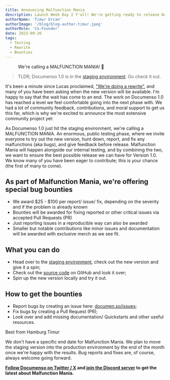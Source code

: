 ```yaml
---
title: Announcing Malfunction Mania
description: Launch Week Day 2 Y'all! We're getting ready to release Documenso 1.0! Join in on the fun of making sure the open-source alternative to DocuSign is on point. We're calling a 'MALFUNCTION MANIA.'
authorName: 'Timur Ercan'
authorImage: '/blog/blog-author-timur.jpeg'
authorRole: 'Co-Founder'
date: 2023-09-26
tags:
  - Testing
  - Rewrite
  - Bounties
---
```


<figure>
  <MdxNextImage
    src="/blog/mm.png"
    width="1260"
    height="630"
    alt="Malfunctioning Documenso Logo in broken colors"
  />

  <figcaption className="text-center">
   We're calling a MALFUNCTION MANIA! 🚨
  </figcaption>
</figure>

> TLDR; Documenso 1.0 is in the [staging environment](https://documen.so/staging). Go check it out.

It's been a minute since Lucas proclaimed, ["We're doing a rewrite"](https://documenso.com/blog/why-were-doing-a-rewrite), and many of you have been asking when the new version will be available. I'm happy to say that the wait has come to an end. The work on Documenso 1.0 has reached a level we feel comfortable going into the next phase with. We had a lot of community feedback, contributions, and moral support to get us this far, which is why we're excited to announce the most extensive community project yet:

As Documenso 1.0 just hit the staging environment, we're calling a MALFUNCTION MANIA. An enormous, public testing phase, where we invite everyone to try out the new version, hunt down, report, and fix any malfunctions (aka bugs), and give feedback before release. Malfunction Mania will happen alongside our internal testing, and by combining the two, we want to ensure the best possible release we can have for Version 1.0. We know many of you have been eager to contribute; this is your chance (the first of many to come).

## As part of Malfunction Mania, we're offering special bug bounties

- We award $25 - $100 per report/ issue/ fix, depending on the severity and if the problem is already known
- Bounties will be awarded for fixing reported or other critical issues via accepted Pull Requests (PR)
- Just reporting issues in a reproducible way can also be awarded
- Smaller but notable contributions like minor issues and documentation will be awarded with exclusive merch as we see fit.

## What you can do

- Head over to the [staging environment](https://documen.so/staging), check out the new version and give it a spin;
- Check out the [source code](https://github.com/documenso/documenso) on GitHub and look it over;
- Spin up the new version locally and try it out.

## How to get the bounties

- Report bugs by creating an issue here: [documen.so/issues](https://documen.so/issues);
- Fix bugs by creating a Pull Request (PR);
- Look over and add missing documentation/ Quickstarts and other useful resources.

Best from Hamburg
Timur

We don't have a specific end date for Malfunction Mania. We plan to move the staging version into the production environment by the end of the month once we're happy with the results. Bug reports and fixes are, of course, always welcome going forward.

**[Follow Documenso on Twitter / X](https://documen.so/tw) and [join the Discord server](https://documen.so/discord) to get the latest about Malfunction Mania.**
